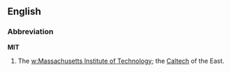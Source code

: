 ==English==

===Abbreviation===
'''MIT'''

# The [[w:Massachusetts Institute of Technology]]; the [[Caltech]] of the East.